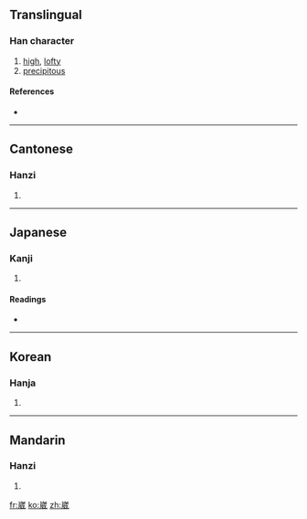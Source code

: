 ==Translingual==

===Han character===
{{Han char|rn=46|rad=山|as=09|sn=12|four=2225<sub>3</sub>|canj=山戈竹女 (UIHV)}}

# [[high]], [[lofty]]
# [[precipitous]]

====References====
* {{Han ref|kx=0315.210|dkj=08244|dj=0616.130|hdz=10785.120|uh=5D34|ud=23860|bh=B451|bd=46161}}

----

==Cantonese==

===Hanzi===
{{yue-hanzi|jyut=|y=wai1}}

# {{defn|Cantonese|sort=山09}}

----

==Japanese==

===Kanji===
{{ja-kanji|grade=|rs=山09}}

# {{defn|Japanese|sort=山09}}

====Readings====
* {{ja-readings|on=[[わい]] (wai), [[え]] (e), [[い]] (i)|kun=}}

----

==Korean==

===Hanja===
{{ko-hanja|hangeul=아|rv=|mr=}}

# {{defn|Korean|sort=山09}}

----

==Mandarin==

===Hanzi===
{{cmn-hanzi|pin=[[wēi]] ([[wei1]])|wg=wei<sup>1</sup>}}

# {{defn|Mandarin|sort=山09}}

[[fr:崴]]
[[ko:崴]]
[[zh:崴]]
